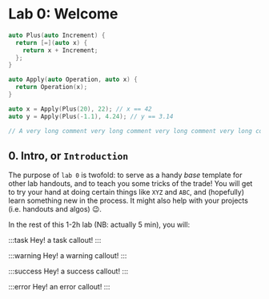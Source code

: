 
# Lab 0: Welcome

```cpp {7-9} showLineNumbers
auto Plus(auto Increment) {
  return [=](auto x) {
    return x + Increment;
  };
}

auto Apply(auto Operation, auto x) {
  return Operation(x);
}

auto x = Apply(Plus(20), 22); // x == 42
auto y = Apply(Plus(-1.1), 4.24); // y == 3.14

// A very long comment very long comment very long comment very long comment very long comment very long comment
```

## 0. Intro, or `Introduction`

The purpose of `lab 0` is twofold: to serve as a handy _base_ template for other lab handouts, and to teach you some tricks of the trade! You will get to try your hand at doing certain things like `XYZ` and `ABC`, and (hopefully) learn something new in the process. It might also help with your projects (i.e. handouts and algos) :wink:.

In the rest of this 1-2h lab (NB: actually 5 min), you will:

:::task
Hey! a task callout!
:::

:::warning
Hey! a warning callout!
:::

:::success
Hey! a success callout!
:::

:::error
Hey! an error callout!
:::
